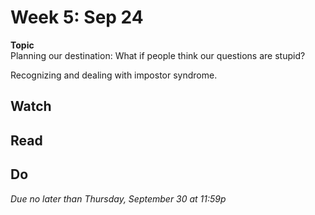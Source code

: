 # Week 5: Sep 24

<div class="boxed" id="center">
**Topic**  
Planning our destination: What if people think our questions are stupid?</div>

Recognizing and dealing with impostor syndrome.

## Watch 

## Read

## Do

_Due no later than Thursday, September 30 at 11:59p_